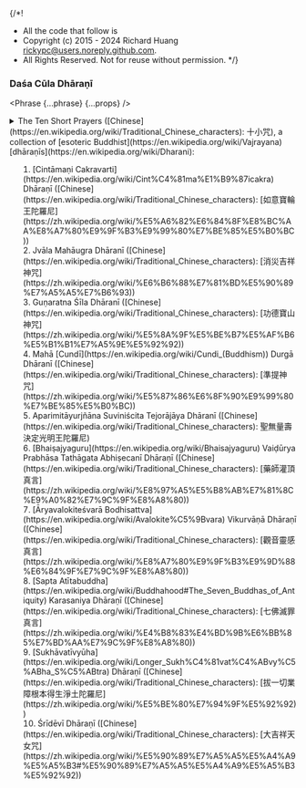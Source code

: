 {/*!
 * All the code that follow is
 * Copyright (c) 2015 - 2024 Richard Huang <rickypc@users.noreply.github.com>.
 * All Rights Reserved. Not for reuse without permission.
 */}


### Daśa Cūla Dhāraṇī

<Phrase {...phrase} {...props} />

<details>
  <summary>
    The Ten Short Prayers ([Chinese](https://en.wikipedia.org/wiki/Traditional_Chinese_characters): 十小咒), a collection of [esoteric Buddhist](https://en.wikipedia.org/wiki/Vajrayana) [dhāraṇīs](https://en.wikipedia.org/wiki/Dharani):
    <ol>
      <li>[Cintāmaṇi Cakravarti](https://en.wikipedia.org/wiki/Cint%C4%81ma%E1%B9%87icakra) Dhāraṇī ([Chinese](https://en.wikipedia.org/wiki/Traditional_Chinese_characters): [如意寶輪王陀羅尼](https://zh.wikipedia.org/wiki/%E5%A6%82%E6%84%8F%E8%BC%AA%E8%A7%80%E9%9F%B3%E9%99%80%E7%BE%85%E5%B0%BC))</li>
      <li>Jvāla Mahāugra Dhāranī ([Chinese](https://en.wikipedia.org/wiki/Traditional_Chinese_characters): [消災吉祥神咒](https://zh.wikipedia.org/wiki/%E6%B6%88%E7%81%BD%E5%90%89%E7%A5%A5%E7%B6%93))</li>
      <li>Guṇaratna Śīla Dhāranī ([Chinese](https://en.wikipedia.org/wiki/Traditional_Chinese_characters): [功德寶山神咒](https://zh.wikipedia.org/wiki/%E5%8A%9F%E5%BE%B7%E5%AF%B6%E5%B1%B1%E7%A5%9E%E5%92%92))</li>
      <li>Mahā [Cundī](https://en.wikipedia.org/wiki/Cundi_(Buddhism)) Durgā Dhāranī ([Chinese](https://en.wikipedia.org/wiki/Traditional_Chinese_characters): [準提神咒](https://zh.wikipedia.org/wiki/%E5%87%86%E6%8F%90%E9%99%80%E7%BE%85%E5%B0%BC))</li>
      <li>Aparimitāyurjñāna Suviniścita Tejorājāya Dhāranī ([Chinese](https://en.wikipedia.org/wiki/Traditional_Chinese_characters): 聖無量壽決定光明王陀羅尼)</li>
      <li>[Bhaiṣajyaguru](https://en.wikipedia.org/wiki/Bhaisajyaguru) Vaiḍūrya Prabhāsa Tathāgata Abhiṣecanī Dhāraṇī ([Chinese](https://en.wikipedia.org/wiki/Traditional_Chinese_characters): [藥師灌頂真言](https://zh.wikipedia.org/wiki/%E8%97%A5%E5%B8%AB%E7%81%8C%E9%A0%82%E7%9C%9F%E8%A8%80))</li>
      <li>[Āryavalokiteśvarā Bodhisattva](https://en.wikipedia.org/wiki/Avalokite%C5%9Bvara) Vikurvāṇā Dhāraṇī ([Chinese](https://en.wikipedia.org/wiki/Traditional_Chinese_characters): [觀音靈感真言](https://zh.wikipedia.org/wiki/%E8%A7%80%E9%9F%B3%E9%9D%88%E6%84%9F%E7%9C%9F%E8%A8%80))</li>
      <li>[Sapta Atītabuddha](https://en.wikipedia.org/wiki/Buddhahood#The_Seven_Buddhas_of_Antiquity) Karasaniya Dhāraṇī ([Chinese](https://en.wikipedia.org/wiki/Traditional_Chinese_characters): [七佛滅罪真言](https://zh.wikipedia.org/wiki/%E4%B8%83%E4%BD%9B%E6%BB%85%E7%BD%AA%E7%9C%9F%E8%A8%80))</li>
      <li>[Sukhāvatīvyūha](https://en.wikipedia.org/wiki/Longer_Sukh%C4%81vat%C4%ABvy%C5%ABha_S%C5%ABtra) Dhāraṇī ([Chinese](https://en.wikipedia.org/wiki/Traditional_Chinese_characters): [拔一切業障根本得生淨土陀羅尼](https://zh.wikipedia.org/wiki/%E5%BE%80%E7%94%9F%E5%92%92))</li>
      <li>Śrīdēvī Dhāraṇī ([Chinese](https://en.wikipedia.org/wiki/Traditional_Chinese_characters): [大吉祥天女咒](https://zh.wikipedia.org/wiki/%E5%90%89%E7%A5%A5%E5%A4%A9%E5%A5%B3#%E5%90%89%E7%A5%A5%E5%A4%A9%E5%A5%B3%E5%92%92))</li>
    </ol>
  </summary>
  <div>
    <MultiLingual {...phrase} />
  </div>
</details>
